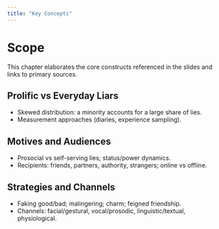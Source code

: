 ```yaml
---
title: "Key Concepts"
---
```


# Scope

This chapter elaborates the core constructs referenced in the slides and links to primary sources.

## Prolific vs Everyday Liars

- Skewed distribution: a minority accounts for a large share of lies.
- Measurement approaches (diaries, experience sampling).

## Motives and Audiences

- Prosocial vs self-serving lies; status/power dynamics.
- Recipients: friends, partners, authority, strangers; online vs offline.

## Strategies and Channels

- Faking good/bad; malingering; charm; feigned friendship.
- Channels: facial/gestural, vocal/prosodic, linguistic/textual, physiological.
